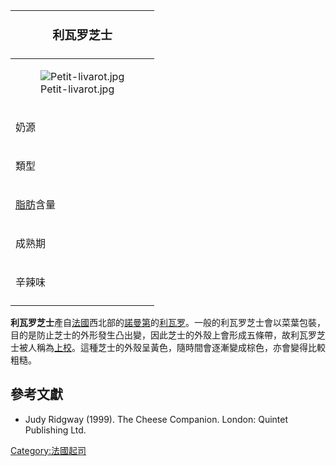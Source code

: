 {{noteTA
|G1=Food
}}
{| class="infobox bordered" style="align: right; width: 20em; font-size: 90%; text-align: left; float: right;" cellpadding="3"
|-
! colspan=2 bgcolor="#FFCCAA" style="font-size: 120%; text-align: center;" |'''利瓦罗芝士'''
|-----
|colspan=2|[[File:Petit-livarot.jpg|center]]
|-----
| 奶源|| 部分脫脂[[牛奶|牛奶]]
|-----
| 類型 ||軟質
|-----
| [[脂肪|脂肪]]含量 || 40%-45%
|-----
| 成熟期 || 3個月
|-----
| 辛辣味 ||強烈
|-
|}

'''利瓦罗芝士'''產自[[法國|法國]]西北部的[[諾曼第|諾曼第]]的[[利瓦罗|利瓦罗]]。一般的利瓦罗芝士會以菜葉包裝，目的是防止芝士的外形發生凸出變，因此芝士的外殼上會形成五條帶，故利瓦罗芝士被人稱為[[上校|上校]]。這種芝士的外殼呈黃色，隨時間會逐漸變成棕色，亦會變得比較粗糙。

== 參考文獻 ==
* Judy Ridgway (1999). The Cheese Companion. London: Quintet Publishing Ltd.
{{Commonscat|Livarot (cheese)|里伐羅特芝士}}

[[Category:法國起司|Category:法國起司]]